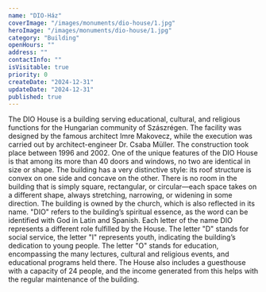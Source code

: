 ```yaml
---
name: "DIO-Ház"
coverImage: "/images/monuments/dio-house/1.jpg"
heroImage: "/images/monuments/dio-house/1.jpg"
category: "Building"
openHours: ""
address: ""
contactInfo: ""
isVisitable: true
priority: 0
createDate: "2024-12-31"
updateDate: "2024-12-31"
published: true
---
```


<ContentTextBlock>
The DIO House is a building serving educational, cultural, and religious functions for the Hungarian community of Szászrégen. The facility was designed by the famous architect Imre Makovecz, while the execution was carried out by architect-engineer Dr. Csaba Müller. The construction took place between 1996 and 2002. One of the unique features of the DIO House is that among its more than 40 doors and windows, no two are identical in size or shape. The building has a very distinctive style: its roof structure is convex on one side and concave on the other. There is no room in the building that is simply square, rectangular, or circular—each space takes on a different shape, always stretching, narrowing, or widening in some direction.
</ContentTextBlock>
<ContentTextBlock>
The building is owned by the church, which is also reflected in its name. "DIO" refers to the building’s spiritual essence, as the word can be identified with God in Latin and Spanish. Each letter of the name DIO represents a different role fulfilled by the House. The letter "D" stands for social service, the letter "I" represents youth, indicating the building’s dedication to young people. The letter "O" stands for education, encompassing the many lectures, cultural and religious events, and educational programs held there. The House also includes a guesthouse with a capacity of 24 people, and the income generated from this helps with the regular maintenance of the building.
</ContentTextBlock>
